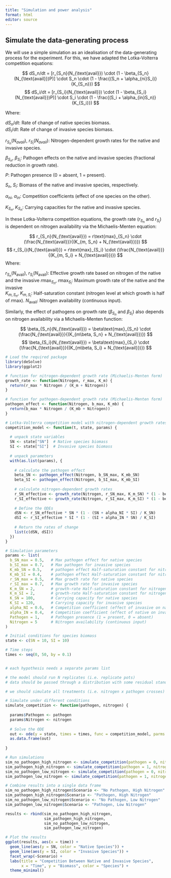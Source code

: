 ```yaml
---
title: "Simulation and power analysis"
format: html
editor: source
---
```


## Simulate the data-generating process

We will use a simple simulation as an idealisation of the data-generating process for the experiment. For this, we have adapted the Lotka-Volterra competition equations:

$$
dS_n/dt = [r_{S_n}(N_{\text{avail}}) \cdot (1 - \beta_{S_n}(N_{\text{avail}})P)] \cdot S_n \cdot (1 - \frac{(S_n + \alpha_{ni}S_i)}{K_{S_n}})
$$
$$
dS_i/dt = [r_{S_i}(N_{\text{avail}}) \cdot (1 - \beta_{S_i}(N_{\text{avail}})P)] \cdot S_i \cdot (1 - \frac{(S_i + \alpha_{in}S_n)}{K_{S_i}})
$$


Where:

$dS_n/dt$: Rate of change of native species biomass.  
$dS_i/dt$: Rate of change of invasive species biomass.  

$r_{S_n}(N_{avail})$, $r_{S_i}(N_{avail})$: Nitrogen-dependent growth rates for the native and invasive species.  

$\beta_{S_n}$, $\beta_{S_i}$: Pathogen effects on the native and invasive species (fractional reduction in growth rate).  

$P$: Pathogen presence (0 = absent, 1 = present).  

$S_n$, $S_i$: Biomass of the native and invasive species, respectively.  

$\alpha_{ni}$, $\alpha_{in}$: Competition coefficients (effect of one species on the other).  

$K_{S_n}$, $K_{S_n}$: Carrying capacities for the native and invasive species.  

In these Lotka-Volterra competition equations, the growth rate ($r_{S_n}$ and $r_{S_i}$) is dependent on nitrogen availability via the Michaelis-Menten equation:

$$ r_{S_n}(N_{\text{avail}}) = r\text{max}_{S_n} \cdot (\frac{N_{\text{avail}}}{(K_{m, S_n} + N_{\text{avail}})}) $$
$$ r_{S_i}(N_{\text{avail}}) = r\text{max}_{S_i} \cdot (\frac{N_{\text{avail}}}{(K_{m, S_i} + N_{\text{avail}})}) $$
Where:

$r_{S_n}(N_{\text{avail}})$, $r_{S_i}(N_{\text{avail}})$: Effective growth rate based on nitrogen of the native and the invasive 
$r\text{max}_{S_n}$, $r\text{max}_{S_i}$: Maximum growth rate of the native and the invasive  
$K_{m, S_n}$, $K_{m, S_i}$: Half-saturation constant (nitrogen level at which growth is half of $r\text{max}$).
$N_{\text{avail}}$: Nitrogen availability (continuous input).  

Similarly, the effect of pathogens on growth rate ($\beta_{S_n}$ and $\beta_{S_i}$) also depends on nitrogen availability via a Michaelis-Menten function:

$$ \beta_{S_n}(N_{\text{avail}}) = \beta\text{max}_{S_n} \cdot (\frac{N_{\text{avail}}}{(K_{m\beta, S_n} + N_{\text{avail}})}) $$
$$ \beta_{S_i}(N_{\text{avail}}) = \beta\text{max}_{S_i} \cdot (\frac{N_{\text{avail}}}{(K_{m\beta, S_i} + N_{\text{avail}})}) $$

```r
# Load the required package
library(deSolve)
library(ggplot2)

# function for nitrogen-dependent growth rate (Michaelis-Menten form)
growth_rate <- function(Nitrogen, r_max, K_m) {
  return(r_max * Nitrogen / (K_m + Nitrogen))
}

# function for pathogen-dependent growth rate (Michaelis-Menten form)
pathogen_effect <- function(Nitrogen, b_max, K_mb) {
  return(b_max * Nitrogen / (K_mb + Nitrogen))
}

# Lotka-Volterra competition model with nitrogen-dependent growth rates
competition_model <- function(t, state, params) {
  
  # unpack state variables
  SN <- state["SN"]  # Native species biomass
  SI <- state["SI"]  # Invasive species biomass
  
  # unpack parameters
  with(as.list(params), {
    
    # calculate the pathogen effect
    beta_SN <- pathogen_effect(Nitrogen, b_SN_max, K_mb_SN)
    beta_SI <- pathogen_effect(Nitrogen, b_SI_max, K_mb_SI)
    
    # calculate nitrogen-dependent growth rates
    r_SN_effective <- growth_rate(Nitrogen, r_SN_max, K_m_SN) * (1 - beta_SN * Pathogen)
    r_SI_effective <- growth_rate(Nitrogen, r_SI_max, K_m_SI) * (1 - beta_SI * Pathogen)
    
    # Define the ODEs
    dSN <- r_SN_effective * SN * (1 - (SN + alpha_NI * SI) / K_SN)
    dSI <- r_SI_effective * SI * (1 - (SI + alpha_IN * SN) / K_SI)
    
    # Return the rates of change
    list(c(dSN, dSI))
  })
}

# Simulation parameters
params <- list(
  b_SN_max = 0.5,   # Max pathogen effect for native species
  b_SI_max = 0.7,   # Max pathogen for invasive species
  K_mb_SN = 0.5,    # pathogen effect Half-saturation constant for nitrogen for native species
  K_mb_SI = 0.4,    # pathogen effect Half-saturation constant for nitrogen for invasive species
  r_SN_max = 0.5,   # Max growth rate for native species
  r_SI_max = 0.7,   # Max growth rate for invasive species
  K_m_SN = 2,       # growth-rate Half-saturation constant for nitrogen for native species
  K_m_SI = 2,       # growth-rate Half-saturation constant for nitrogen for invasive species
  K_SN = 100,       # Carrying capacity for native species
  K_SI = 120,       # Carrying capacity for invasive species
  alpha_NI = 0.6,   # Competition coefficient (effect of invasive on native)
  alpha_IN = 0.4,   # Competition coefficient (effect of native on invasive)
  Pathogen = 1,     # Pathogen presence (1 = present, 0 = absent)
  Nitrogen = 5      # Nitrogen availability (continuous input)
)

# Initial conditions for species biomass
state <- c(SN = 10, SI = 10)

# Time steps
times <- seq(0, 50, by = 0.1)


# each hypothesis needs a separate params list

# the model should run N replicates (i.e. replicate pots)
# data should be passed through a distribution with some residual standard deviation

# we should simulate all treatments (i.e. nitrogen x pathogen crosses)

# Simulate under different conditions
simulate_competition <- function(pathogen, nitrogen) {
  
  params$Pathogen <- pathogen
  params$Nitrogen <- nitrogen
  
  # Solve the ODE
  out <- ode(y = state, times = times, func = competition_model, parms = params)
  as.data.frame(out)
  
}

# Run simulations
sim_no_pathogen_high_nitrogen <- simulate_competition(pathogen = 0, nitrogen = 10)
sim_pathogen_high_nitrogen <- simulate_competition(pathogen = 1, nitrogen = 10)
sim_no_pathogen_low_nitrogen <- simulate_competition(pathogen = 0, nitrogen = 2)
sim_pathogen_low_nitrogen <- simulate_competition(pathogen = 1, nitrogen = 2)

# Combine results into a single data frame
sim_no_pathogen_high_nitrogen$Scenario <- "No Pathogen, High Nitrogen"
sim_pathogen_high_nitrogen$Scenario <- "Pathogen, High Nitrogen"
sim_no_pathogen_low_nitrogen$Scenario <- "No Pathogen, Low Nitrogen"
sim_pathogen_low_nitrogen$Scenario <- "Pathogen, Low Nitrogen"

results <- rbind(sim_no_pathogen_high_nitrogen, 
                 sim_pathogen_high_nitrogen,
                 sim_no_pathogen_low_nitrogen,
                 sim_pathogen_low_nitrogen)

# Plot the results
ggplot(results, aes(x = time)) +
  geom_line(aes(y = SN, color = "Native Species")) +
  geom_line(aes(y = SI, color = "Invasive Species")) +
  facet_wrap(~Scenario) +
  labs(title = "Competition Between Native and Invasive Species",
       x = "Time", y = "Biomass", color = "Species") +
  theme_minimal()

```

